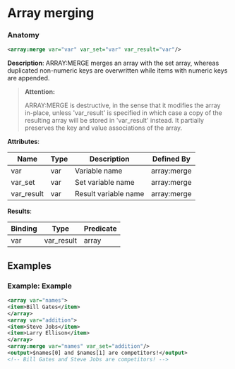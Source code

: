 # Array merging

### Anatomy

```xml
<array:merge var="var" var_set="var" var_result="var"/>
```

 **Description**:
 ARRAY:MERGE merges an array with the set array, whereas duplicated non-numeric keys are overwritten while items with numeric keys are appended.


> **Attention:**
>
> ARRAY:MERGE is destructive, in the sense that it modifies the array in-place, unless 'var_result' is specified in which case a copy of the resulting array will be stored in 'var_result' instead. It partially preserves the key and value associations of the array.

**Attributes**:

| Name | Type | Description | Defined By |
| ---- | ---- | ----------- | ---------- |
| var | var | Variable name | array:merge |
| var_set | var | Set variable name | array:merge |
| var_result | var | Result variable name | array:merge |


**Results**:

| Binding | Type | Predicate |
| ------- | ---- | --------- |
| var|var_result | array | no-result-propagation |


## Examples

### Example: Example

```xml
<array var="names">
<item>Bill Gates</item>
</array>
<array var="addition">
<item>Steve Jobs</item>
<item>Larry Ellison</item>
</array>
<array:merge var="names" var_set="addition"/>
<output>$names[0] and $names[1] are competitors!</output>
<!-- Bill Gates and Steve Jobs are competitors! -->
```

